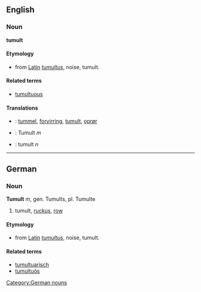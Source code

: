 == English ==
===Noun===
'''tumult'''

==== Etymology ====
* from [[Latin]] ''[[tumultus]]'', noise, tumult.

====Related terms====
*[[tumultuous]]

==== Translations ====
* {{da}}: [[tummel]], [[forvirring]], [[tumult]], [[oprør]]
* {{de}}: Tumult ''m''
* {{sv}}: tumult ''n''
----

== German == [[Category:German nouns]]
=== Noun ===
'''Tumult''' ''m'', gen. Tumults, pl. Tumulte

# tumult, [[ruckus]], [[row]]

==== Etymology ====
* from [[Latin]] ''[[tumultus]]'', noise, tumult.

====Related terms====
* [[tumultuarisch]]
* [[tumultuös]]
